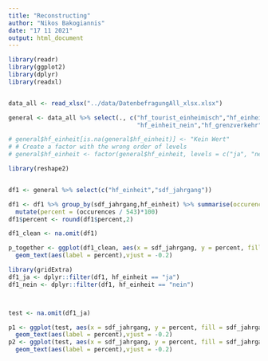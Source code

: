 ```yaml
---
title: "Reconstructing"
author: "Nikos Bakogiannis"
date: "17 11 2021"
output: html_document
---
```



```r
library(readr)
library(ggplot2)
library(dplyr)
library(readxl)


data_all <- read_xlsx("../data/DatenbefragungAll_xlsx.xlsx")

general <- data_all %>% select(., c("hf_tourist_einheimisch","hf_einheit","hf_einheit_ja",
                                    "hf_einheit_nein","hf_grenzverkehr","sdf_geschlecht","sdf_jahrgang"))

# general$hf_einheit[is.na(general$hf_einheit)] <- "Kein Wert"
# # Create a factor with the wrong order of levels
# general$hf_einheit <- factor(general$hf_einheit, levels = c("ja", "nein", "kein Wert"))

```

```r
library(reshape2)


df1 <- general %>% select(c("hf_einheit","sdf_jahrgang"))

df1 <- df1 %>% group_by(sdf_jahrgang,hf_einheit) %>% summarise(occurences = n()) %>%
  mutate(percent = (occurences / 543)*100)
df1$percent <- round(df1$percent,2)

df1_clean <- na.omit(df1)

p_together <- ggplot(df1_clean, aes(x = sdf_jahrgang, y = percent, fill = hf_einheit)) + geom_col() + 
  geom_text(aes(label = percent),vjust = -0.2)

```


```r
library(gridExtra)
df1_ja <- dplyr::filter(df1, hf_einheit == "ja")
df1_nein <- dplyr::filter(df1, hf_einheit == "nein")



test <- na.omit(df1_ja)

p1 <- ggplot(test, aes(x = sdf_jahrgang, y = percent, fill = sdf_jahrgang)) + geom_col() + 
  geom_text(aes(label = percent),vjust = -0.2)
p2 <- ggplot(test, aes(x = sdf_jahrgang, y = percent, fill = sdf_jahrgang)) + geom_col() + 
  geom_text(aes(label = percent),vjust = -0.2)
```



